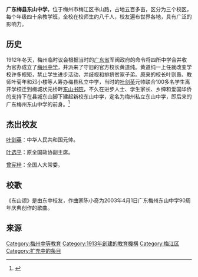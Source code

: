 {{For|其他同名主题}}
{{Infobox School
| name =广东梅州东山中学
| other_name = <small>TungShun Middle School Meihsien KwangTung</small>
| image = [[File:Dongshan.gif|250px]]
| motto = “勇俭爱诚”
| established = 1913年4月1日
| type =
| religion = 
| district = {{CHN}}[[广东省|广东省]][[梅州市|梅州市]][[梅江區|梅江區]]
| grades =
| president = 
| principal = 郭思健
| free_label = 校歌
| free_text = 《东山颂》
| dean = 
| college = 
| house = 
| sc =
| cs =  
| faculty = 
| staff = 
| students = 
| athletics = 
| conference = 
| colors = 
| mascot = 
| magazine = 
| address =
| tel =
| fax = 
| mail = 
| website = http://dsms.info/
}}
'''广东梅县东山中学'''，位于梅州市梅江区书山路，占地五百多亩，区分为三个校区，每个年级四十余教学班，全校在校师生约八千人，校友遍布世界各地，具有广泛的影响力。

== 历史 ==

1912年冬天，梅州临时议会根据当时的[[广东省|广东省]]军阀政府的命令将四所中学合并收为官办成立了[[梅州中学|梅州中学]]，并派来了守旧的官方校长黄道纯。黄道纯一上任就改变学校许多规矩，禁止学生进步活动，并歧视和排挤贫家子弟。原来的校长叶则愚、教师叶菊年和邓小楼等人筹办梅县私立中学，当时的[[叶剑英|叶剑英]]元帅联合100多名学生离开学校迁到梅城状元桥畔[[东山书院|东山书院]]，不久在进步人士、学生家长、乡绅和爱国华侨的支持下在县城东山脚下建起新校东山中学，定名为梅州私立东山中学，即后来的广东梅州东山中学的前身。<ref>{{Cite web|url = http://www.dsms.info/index.php?m=content&c=index&a=show&catid=19&id=887|title = 东山中学校史01 东山旭日 光耀魁星|accessdate = |author = |date = |publisher = |archive-url = https://web.archive.org/web/20150923220710/http://www.dsms.info/index.php?m=content&c=index&a=show&catid=19&id=887|archive-date = 2015-09-23|dead-url = yes}}</ref>

== 杰出校友 ==
[[叶剑英|叶剑英]]：中华人民共和国元帅。



[[叶选平|叶选平]]：原全国政协副主席。


[[曾宪梓|曾宪梓]]：全国人大常委。

== 校歌 ==
《东山颂》是由东中校友，作曲家陈小奇为2003年4月1日广东梅州东山中学90周年庆典创作的歌曲。

== 来源 ==
{{Reflist|2}}

[[Category:梅州中等教育|Category:梅州中等教育]]
[[Category:1913年創建的教育機構|Category:1913年創建的教育機構]]
[[Category:梅江区|Category:梅江区]]
[[Category:扩充中的条目|Category:扩充中的条目]]